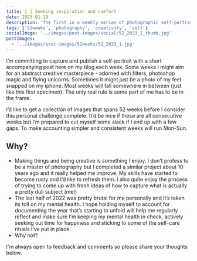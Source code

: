 ```yaml
---
title: 1 | Seeking inspiration and comfort
date: 2023-01-19
description: 'The first in a weekly series of photographic self-portraits'
tags: ['52weeks', 'photography', 'creativity', 'self']
socialImage: '../images/post-images/social/52_2023_1_thumb.jpg'
postImages:
  - '../images/post-images/52weeks/52_2023_1.jpg'
---
```



<GatsbyImage
  alt="man sits alone in a chair with his phone, he's in his home office surrounded by desk, laptop & guitars"
  title="One - seeking inspiration and comfort"
  image={getImage(props.data.mdx.frontmatter.postImages[0])}
  className="imageFull"
/>

I’m committing to capture and publish a self-portrait with a short accompanying post here on my blog each week. Some weeks I might aim for an abstract creative masterpiece - adorned with filters, photoshop magic and flying unicorns. Sometimes it might just be a photo of my feet snapped on my iphone. Most weeks will fall somewhere in between (just like this first specimen). The only real rule is some part of me has to be in the frame.

I’d like to get a collection of images that spans 52 weeks before I consider this personal challenge complete. It’d be nice if these are all consecutive weeks but I’m prepared to cut myself some slack if I end up with a few gaps. To make accounting simpler and consistent weeks will run Mon-Sun.

## Why?

- Making things and being creative is something I enjoy. I don’t profess to be a master of photography but I completed a similar project about 10 years ago and it really helped me improve. My skills have started to become rusty and I’d like to refresh them. I also quite enjoy the process of trying to come up with fresh ideas of how to capture what is actually a pretty dull subject (me!)
- The last half of 2022 was pretty brutal for me personally and it’s taken its toll on my mental health. I hope holding myself to account for documenting the year that’s starting to unfold will help me regularly reflect and make sure I’m keeping my mental health in check, actively seeking out time for happiness and sticking to some of the self-care rituals I’ve put in place.
- Why not?

I'm always open to feedback and comments so please share your thoughts below.

